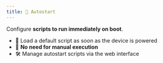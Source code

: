 ```yaml
---
title: 🚦 Autostart
---
```


Configure **scripts to run immediately on boot**.
- 🏃 Load a default script as soon as the device is powered
- 📜 **No need for manual execution**
- 🛠️ Manage autostart scripts via the web interface